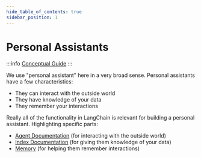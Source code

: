 ```yaml
---
hide_table_of_contents: true
sidebar_position: 1
---
```


# Personal Assistants

:::info
[Conceptual Guide](https://docs.langchain.com/docs/use-cases/personal-assistants)
:::

We use "personal assistant" here in a very broad sense.
Personal assistants have a few characteristics:

- They can interact with the outside world
- They have knowledge of your data
- They remember your interactions

Really all of the functionality in LangChain is relevant for building a personal assistant.
Highlighting specific parts:

- [Agent Documentation](../modules/agents/index.mdx) (for interacting with the outside world)
- [Index Documentation](../modules/indexes/index.mdx) (for giving them knowledge of your data)
- [Memory](../modules/memory/index.mdx) (for helping them remember interactions)
